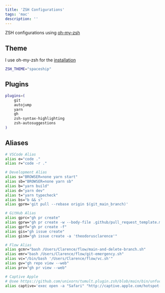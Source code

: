 ```yaml
---
title: 'ZSH Configurations'
tags: 'mac'
description: ''
---
```


ZSH configurations using [oh-my-zsh](https://github.com/ohmyzsh/ohmyzsh)

## Theme

I use oh-my-zsh for the [installation](https://github.com/spaceship-prompt/spaceship-prompt#-installation)

```bash filename=".zshrc"
ZSH_THEME="spaceship"
```

## Plugins

```bash filename=".zshrc"
plugins=(
    git
    autojump
    yarn
    gh
    zsh-syntax-highlighting
    zsh-autosuggestions
)
```

## Aliases

```bash filename=".zshrc"
# VSCode Alias
alias e="code ."
alias r="code -r ."

# Development Alias
alias s="BROWSER=none yarn start"
alias sb="BROWSER=none yarn sb"
alias b="yarn build"
alias d="yarn dev"
alias t="yarn typecheck"
alias bs="b && s"
alias gprm='git pull --rebase origin $(git_main_branch)'

# GitHub Alias
alias gprc="gh pr create"
alias gprw="gh pr create -w --body-file .github/pull_request_template.md"
alias gprf="gh pr create -f"
alias gis="gh issue create"
alias gism="gh issue create -a 'theodorusclarence'"

# Flow Alias
alias gcmr="bash /Users/Clarence/flow/main-and-delete-branch.sh"
alias emr="bash /Users/Clarence/flow/git-emergency.sh"
alias vc="/bin/bash '/Users/Clarence/flow/vc.sh'"
alias gv="gh repo view --web"
alias prv="gh pr view --web"

# Captive Apple
# @see https://github.com/unixorn/tumult.plugin.zsh/blob/main/bin/unfuck-captive-portal
alias captive='exec open -a "Safari" "http://captive.apple.com/hotspot-detect.html"'
```
